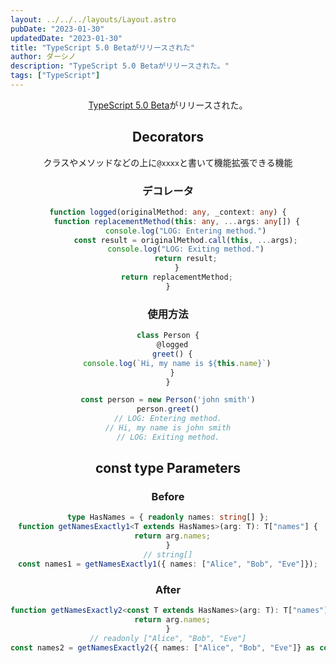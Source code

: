 ```yaml
---
layout: ../../../layouts/Layout.astro
pubDate: "2023-01-30"
updatedDate: "2023-01-30"
title: "TypeScript 5.0 Betaがリリースされた"
author: ダーシノ
description: "TypeScript 5.0 Betaがリリースされた。"
tags: ["TypeScript"]
---
```



<Header {...frontmatter} />

[TypeScript 5.0 Beta](https://devblogs.microsoft.com/typescript/announcing-typescript-5-0-beta)がリリースされた。

## Decorators

クラスやメソッドなどの上に`@xxxx`と書いて機能拡張できる機能

### デコレータ

```ts
function logged(originalMethod: any, _context: any) {
    function replacementMethod(this: any, ...args: any[]) {
        console.log("LOG: Entering method.")
        const result = originalMethod.call(this, ...args);
        console.log("LOG: Exiting method.")
        return result;
    }
    return replacementMethod;
}
```

### 使用方法

```ts
class Person {
  @logged
  greet() {
    console.log(`Hi, my name is ${this.name}`)
  }
}

const person = new Person('john smith')
person.greet()
// LOG: Entering method.
// Hi, my name is john smith
// LOG: Exiting method.
```


## const type Parameters


### Before
```ts
type HasNames = { readonly names: string[] };
function getNamesExactly1<T extends HasNames>(arg: T): T["names"] {
  return arg.names;
}
// string[]
const names1 = getNamesExactly1({ names: ["Alice", "Bob", "Eve"]});
```

### After

```ts
function getNamesExactly2<const T extends HasNames>(arg: T): T["names"] {
  return arg.names;
}
// readonly ["Alice", "Bob", "Eve"]
const names2 = getNamesExactly2({ names: ["Alice", "Bob", "Eve"]} as const);
```

